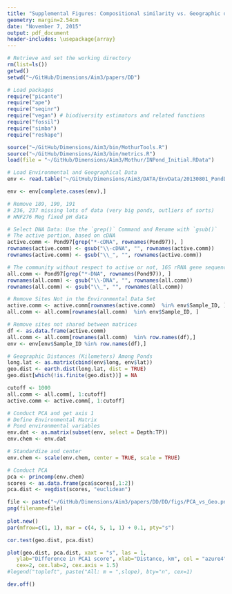```yaml
---
title: "Supplemental Figures: Compositional similarity vs. Geographic distance"
geometry: margin=2.54cm
date: "November 7, 2015"
output: pdf_document
header-includes: \usepackage{array}
---
```


```r
# Retrieve and set the working directory
rm(list=ls())
getwd()
setwd("~/GitHub/Dimensions/Aim3/papers/DD")
```


```r
# Load packages
require("picante")
require("ape")
require("seqinr")
require("vegan") # biodiversity estimators and related functions
require("fossil")
require("simba")
require("reshape")

source("~/GitHub/Dimensions/Aim3/bin/MothurTools.R")
source("~/GitHub/Dimensions/Aim3/bin/metrics.R")
load(file = "~/GitHub/Dimensions/Aim3/Mothur/INPond_Initial.RData")
```


```r
# Load Environmental and Geographical Data
env <- read.table("~/GitHub/Dimensions/Aim3/DATA/EnvData/20130801_PondDataMod.csv", sep = ",", header = TRUE)

env <- env[complete.cases(env),]

# Remove 189, 190, 191
# 236, 237 missing lots of data (very big ponds, outliers of sorts)
# HNF276 Meg fixed pH data

# Select DNA Data: Use the `grep()` Command and Rename with `gsub()`
# The active portion, based on cDNA
active.comm <- Pond97[grep("*-cDNA", rownames(Pond97)), ]
rownames(active.comm) <- gsub("\\-cDNA", "", rownames(active.comm))
rownames(active.comm) <- gsub("\\_", "", rownames(active.comm))

# The community without respect to active or not, 16S rRNA gene sequences
all.comm <- Pond97[grep("*-DNA", rownames(Pond97)), ]
rownames(all.comm) <- gsub("\\-DNA", "", rownames(all.comm))
rownames(all.comm) <- gsub("\\_", "", rownames(all.comm))

# Remove Sites Not in the Environmental Data Set
active.comm <- active.comm[rownames(active.comm)  %in% env$Sample_ID, ]
all.comm <- all.comm[rownames(all.comm)  %in% env$Sample_ID, ]

# Remove sites not shared between matrices
df <- as.data.frame(active.comm)
all.comm <- all.comm[rownames(all.comm)  %in% row.names(df),]
env <- env[env$Sample_ID %in% row.names(df),]

# Geographic Distances (Kilometers) Among Ponds
long.lat <- as.matrix(cbind(env$long, env$lat))
geo.dist <- earth.dist(long.lat, dist = TRUE)
geo.dist[which(!is.finite(geo.dist))] = NA

cutoff <- 1000
all.comm <- all.comm[, 1:cutoff]
active.comm <- active.comm[, 1:cutoff]
```


```r
# Conduct PCA and get axis 1
# Define Environmental Matrix
# Pond environmental variables
env.dat <- as.matrix(subset(env, select = Depth:TP))
env.chem <- env.dat

# Standardize and center
env.chem <- scale(env.chem, center = TRUE, scale = TRUE)

# Conduct PCA 
pca <- princomp(env.chem)
scores <- as.data.frame(pca$scores[,1:2])
pca.dist <- vegdist(scores, "euclidean")
```


```r
file <- paste("~/GitHub/Dimensions/Aim3/papers/DD/DD/figs/PCA_vs_Geo.png", sep="")
png(filename=file)
  
plot.new()
par(mfrow=c(1, 1), mar = c(4, 5, 1, 1) + 0.1, pty="s")

cor.test(geo.dist, pca.dist)

plot(geo.dist, pca.dist, xaxt = "s", las = 1, 
   ylab="Difference in PCA1 score", xlab="Distance, km", col = "azure4", 
   cex=2, cex.lab=2, cex.axis = 1.5)
#legend("topleft", paste("All: m = ",slope), bty="n", cex=1)

dev.off()
```



